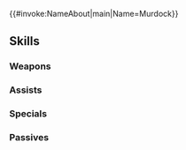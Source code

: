 {{#invoke:NameAbout|main|Name=Murdock}}{{HeroPage Tabs}}
{{Hero Infobox
|Name=Murdock
|Title=Loyal General
|WeaponType=Green Axe
|MoveType=Armored
|Origin=Fire Emblem: The Binding Blade
|Gender=Male
|actorEN=Ed Cunningham
|actorJP=小谷津央典
|artist=霜村航
|additionDate=June 7, 2023
|releaseDate=June 8, 2023
|cv1=5
|cv2=500200
|TagID=マードック
|InternalID=961
|Properties=limited,ghb
|description=Leader of the Wyvern Generals, who head the army of Bern. He has given his support for his country since even before his king took power. Appears in Fire Emblem: The Binding Blade.
}}
{{Stats Page
|Lv1HP=21|Lv1ATK=15|Lv1SPD=4|Lv1DEF=12|Lv1RES=7
|GRHP=60|GRATK=70|GRSPD=45|GRDEF=75|GRRES=65
}}
==Skills==
===Weapons===
{{Weapons Table
|weapon1=Iron Axe
|weapon1Default=1
|weapon1Unlock=1
|weapon2=Steel Axe
|weapon2Default=2
|weapon2Unlock=2
|weapon3=Silver Axe
|weapon3Default=4
|weapon3Unlock=3
|weapon4=Wyvern Hatchet
|weapon4Default=5
|weapon4Unlock=5
}}
===Assists===
{{Assists Table}}
===Specials===
{{Specials Table
|special1=Glowing Ember
|special1Default=4
|special1Unlock=3
|special2=Ignis
|special2Unlock=4
}}
===Passives===
{{Passives Table
|passiveA1=Atk/Def Ideal 1
|passiveA2=Atk/Def Ideal 2
|passiveA3=Atk/Def Ideal 3
|passiveA1Unlock=1
|passiveA2Unlock=2
|passiveA3Unlock=4
|passiveB1=Special Fighter 1
|passiveB2=Special Fighter 2
|passiveB3=Special Fighter 3
|passiveB1Unlock=3
|passiveB2Unlock=4
|passiveB3Unlock=5
}}
{{Heroes Navbox}}